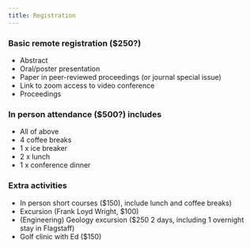 ```yaml
---
title: Registration
---
```


### Basic remote registration (\$250?)

* Abstract
* Oral/poster presentation  
* Paper in peer-reviewed proceedings (or journal special issue)
* Link to zoom access to video conference 
* Proceedings

### In person attendance (\$500?) includes 

* All of above
* 4 coffee breaks 
* 1 x ice breaker
* 2 x lunch
* 1 x conference dinner

### Extra activities

* In person short courses (\$150), include lunch and coffee breaks)
* Excursion (Frank Loyd Wright, \$100)
* (Engineering) Geology excursion (\$250 2 days, including 1 overnight stay in Flagstaff) 
* Golf clinic with Ed (\$150)

